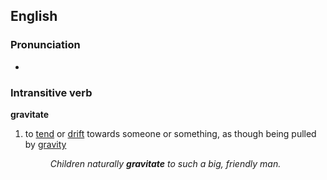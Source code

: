 ==English==
===Pronunciation===
*{{audio|en-us-gravitate.ogg|Audio (US)}}

===Intransitive verb===
'''gravitate'''
#to [[tend]] or [[drift]] towards someone or something, as though being pulled by [[gravity]]
#:''Children naturally '''gravitate''' to such a big, friendly man.''